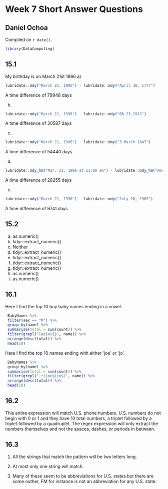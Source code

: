 # Week 7 Short Answer Questions

## Daniel Ochoa

<!-- leave this material as is -->
Compiled on `r date()`.

```r
library(DataComputing)
```
<!-- put your content after this line -->

## 15.1
My birthday is on March 21st 1996
a) 
```r
lubridate::mdy("March 21, 1996") - lubridate::mdy("April 30, 1777") 
```
A time difference of 79948 days

b)
```r
lubridate::mdy("March 21, 1996") - lubridate::mdy("06-23-1912") 
```
A time difference of 30587 days

c)
```r
lubridate::mdy("March 21, 1996") - lubridate::dmy("3 March 1847") 
```
A time difference of 54440 days

d)
```r
lubridate::mdy_hm("Mar. 21, 1996 at 11:00 am") - lubridate::mdy_hm("Nov. 11th, 1918 at 11:00 am") 
```
A time difference of 28255 days

e)
```r
lubridate::mdy("March 21, 1996") - lubridate::mdy("July 20, 1969")
```
A time difference of 9741 days


## 15.2
a) as.numeric()
b) tidyr::extract_numeric()
c) Neither
d) tidyr::extract_numeric()
e) tidyr::extract_numeric()
f) tidyr::extract_numeric()
g) tidyr::extract_numeric()
h) as.numeric()
i) as.numeric()


## 16.1
Here I find the top 10 boy baby names ending in a vowel.
```r
 BabyNames %>%
 filter(sex == "M") %>%
 group_by(name) %>%
 summarise(total = sum(count)) %>%
 filter(grepl("[aeiou]$", name)) %>%
 arrange(desc(total)) %>%
 head(10)
```

Here I find the top 10 names ending with either 'joe' or 'jo'.
```r
 BabyNames %>%
 group_by(name) %>%
 summarise(total = sum(count)) %>%
 filter(grepl(".*(joe$|jo$)", name)) %>% 
 arrange(desc(total)) %>%
 head(10)
```


## 16.2
This entire expression will match U.S. phone numbers. U.S. numbers do not begin with 0 or 1 and they have 10 total numbers, a triplet followed by a triplet followed by a quadruplet. The regex expression will only extract the numbers themselves and not the spaces, dashes, or periods in between. 


## 16.3 

1) All the strings that match the pattern will be two letters long.

2) At most only one string will match.

3) Many of these seem to be abbreviations for U.S. states but there are some outher, FM for instance is not an abbreviation for any U.S. state. 